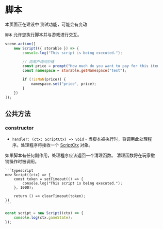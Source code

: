 
# 脚本

<Callout type="warning" emoji="⚠️">
    本页面正在建设中
</Callout>

<Callout type="warning" emoji="⚠️">
    测试功能，可能会有变动
</Callout>

`脚本` 允许您执行脚本并与游戏进行交互。

```typescript
scene.action([
    new Script(({ storable }) => {
        console.log("This script is being executed.");

        // 向用户询问价格
        const price = prompt("How much do you want to pay for this item?");
        const namespace = storable.getNamespace("test");

        if (!isNaN(price)) {
            namespace.set("price", price);
        }
    })
]);
```

## 公共方法

### constructor

<Steps>

- `handler: (ctx: ScriptCtx) => void` - 当脚本被执行时，将调用此处理程序。处理程序将接收一个 [ScriptCtx](../types/ScriptCtx) 对象。

<Callout type="warning" emoji="⚠️">
    如果脚本有任何副作用，处理程序应该返回一个清理函数。  
    清理函数将在玩家撤销操作时被调用。

    ```typescript
    new Script((ctx) => {
        const token = setTimeout(() => {
            console.log("This script is being executed.");
        }, 1000);

        return () => clearTimeout(token);
    })
    ```
</Callout>


```typescript
const script = new Script((ctx) => {
    console.log(ctx.gameState);
});
```

</Steps>